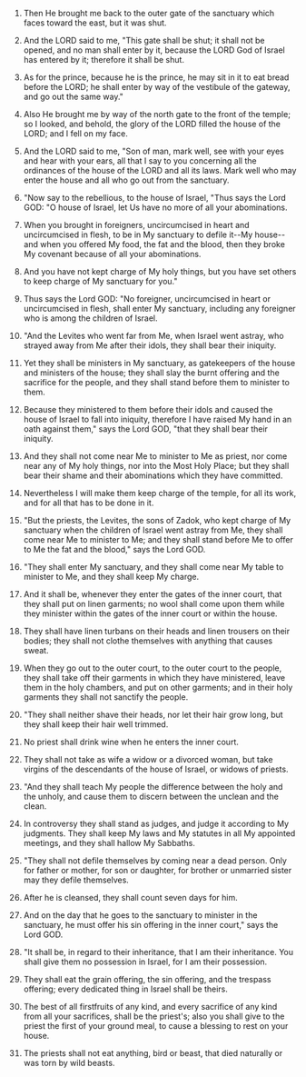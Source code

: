 
1. Then He brought me back to the outer gate of the sanctuary which faces toward the east, but it was shut.

2. And the LORD said to me, "This gate shall be shut; it shall not be opened, and no man shall enter by it, because the LORD God of Israel has entered by it; therefore it shall be shut.

3. As for the prince, because he is the prince, he may sit in it to eat bread before the LORD; he shall enter by way of the vestibule of the gateway, and go out the same way."

4. Also He brought me by way of the north gate to the front of the temple; so I looked, and behold, the glory of the LORD filled the house of the LORD; and I fell on my face.

5. And the LORD said to me, "Son of man, mark well, see with your eyes and hear with your ears, all that I say to you concerning all the ordinances of the house of the LORD and all its laws. Mark well who may enter the house and all who go out from the sanctuary.

6. "Now say to the rebellious, to the house of Israel, "Thus says the Lord GOD: "O house of Israel, let Us have no more of all your abominations.

7. When you brought in foreigners, uncircumcised in heart and uncircumcised in flesh, to be in My sanctuary to defile it--My house--and when you offered My food, the fat and the blood, then they broke My covenant because of all your abominations.

8. And you have not kept charge of My holy things, but you have set others to keep charge of My sanctuary for you."

9. Thus says the Lord GOD: "No foreigner, uncircumcised in heart or uncircumcised in flesh, shall enter My sanctuary, including any foreigner who is among the children of Israel.

10. "And the Levites who went far from Me, when Israel went astray, who strayed away from Me after their idols, they shall bear their iniquity.

11. Yet they shall be ministers in My sanctuary, as gatekeepers of the house and ministers of the house; they shall slay the burnt offering and the sacrifice for the people, and they shall stand before them to minister to them.

12. Because they ministered to them before their idols and caused the house of Israel to fall into iniquity, therefore I have raised My hand in an oath against them," says the Lord GOD, "that they shall bear their iniquity.

13. And they shall not come near Me to minister to Me as priest, nor come near any of My holy things, nor into the Most Holy Place; but they shall bear their shame and their abominations which they have committed.

14. Nevertheless I will make them keep charge of the temple, for all its work, and for all that has to be done in it.

15. "But the priests, the Levites, the sons of Zadok, who kept charge of My sanctuary when the children of Israel went astray from Me, they shall come near Me to minister to Me; and they shall stand before Me to offer to Me the fat and the blood," says the Lord GOD.

16. "They shall enter My sanctuary, and they shall come near My table to minister to Me, and they shall keep My charge.

17. And it shall be, whenever they enter the gates of the inner court, that they shall put on linen garments; no wool shall come upon them while they minister within the gates of the inner court or within the house.

18. They shall have linen turbans on their heads and linen trousers on their bodies; they shall not clothe themselves with anything that causes sweat.

19. When they go out to the outer court, to the outer court to the people, they shall take off their garments in which they have ministered, leave them in the holy chambers, and put on other garments; and in their holy garments they shall not sanctify the people.

20. "They shall neither shave their heads, nor let their hair grow long, but they shall keep their hair well trimmed.

21. No priest shall drink wine when he enters the inner court.

22. They shall not take as wife a widow or a divorced woman, but take virgins of the descendants of the house of Israel, or widows of priests.

23. "And they shall teach My people the difference between the holy and the unholy, and cause them to discern between the unclean and the clean.

24. In controversy they shall stand as judges, and judge it according to My judgments. They shall keep My laws and My statutes in all My appointed meetings, and they shall hallow My Sabbaths.

25. "They shall not defile themselves by coming near a dead person. Only for father or mother, for son or daughter, for brother or unmarried sister may they defile themselves.

26. After he is cleansed, they shall count seven days for him.

27. And on the day that he goes to the sanctuary to minister in the sanctuary, he must offer his sin offering in the inner court," says the Lord GOD.

28. "It shall be, in regard to their inheritance, that I am their inheritance. You shall give them no possession in Israel, for I am their possession.

29. They shall eat the grain offering, the sin offering, and the trespass offering; every dedicated thing in Israel shall be theirs.

30. The best of all firstfruits of any kind, and every sacrifice of any kind from all your sacrifices, shall be the priest's; also you shall give to the priest the first of your ground meal, to cause a blessing to rest on your house.

31. The priests shall not eat anything, bird or beast, that died naturally or was torn by wild beasts.


